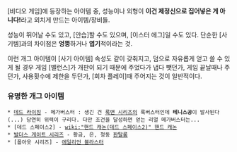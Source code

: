 [비디오 게임]에 등장하는 아이템 중, 성능이나 외형이 '''이건 제정신으로 집어넣은 게 아니다!'''라고 외치게 만드는 아이템/장비들.

성능이 뛰어날 수도 있고, [안습]할 수도 있으며, [이스터 에그]일 수도 있다.
단순한 [사기템]과의 차이점은 '''엉뚱'''하거나 '''엽기'''적이라는 것.

이런 개그 아이템이 [사기 아이템] 속성도 같이 갖춰지고, 덤으로 자유롭게 얻고 쓸 수 있게 될 경우 게임 [밸런스]가 개판이 되기 때문에 주었다가 냅다 뺏던가, 게임 끝날때나 주던가, 사용횟수에 제한을 두던가, [회차 플레이]때 주어지는 것이 일반적이다.
=== 유명한 개그 아이템 ===
 * [[데드 라이징]] - 메가버스터 : 생긴 건 [[록맨 시리즈]]의 록버스터인데 '''테니스공'''이 발사된다(...) 당연히 위력이 구리다. 다만 조건을 달성하면 얻는 리얼 메가버스터는...
 * [데드 스페이스2] - [[wiki:"핸드 캐논(데드 스페이스2)" 핸드 캐논]]
 * [[발더스 게이트 시리즈]] - 황금, 은, 청동 [[판탈롱]]
 * [폴아웃 시리즈] - [[에일리언 블라스터]]

